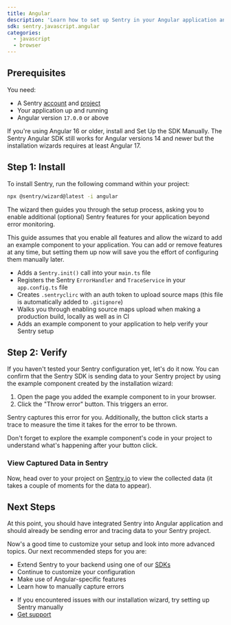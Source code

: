 ```yaml
---
title: Angular
description: 'Learn how to set up Sentry in your Angular application and capture your first errors.'
sdk: sentry.javascript.angular
categories:
  - javascript
  - browser
---
```


## Prerequisites

You need:

- A Sentry [account](https://sentry.io/signup/) and [project](/product/projects/)
- Your application up and running
- Angular version `17.0.0` or above

<Expandable level="warning" title="Are you using Angular 16 or older?">

If you're using Angular 16 or older, install and <PlatformLink to="/manual-setup">Set Up the SDK Manually</PlatformLink>. The Sentry Angular SDK still works for Angular versions 14 and newer but the installation wizards requires
at least Angular 17.

</Expandable>

## Step 1: Install

To install Sentry, run the following command within your project:

```bash
npx @sentry/wizard@latest -i angular
```

The wizard then guides you through the setup process, asking you to enable additional (optional) Sentry features for your application beyond error monitoring.

<PlatformContent includePath="getting-started-features-expandable" />

This guide assumes that you enable all features and allow the wizard to add an example component to your application. You can add or remove features at any time, but setting them up now will save you the effort of configuring them manually later.

<Expandable title="What does the installation wizard change inside your application?">

- Adds a `Sentry.init()` call into your `main.ts` file
- Registers the Sentry `ErrorHandler` and `TraceService` in your `app.config.ts` file
- Creates `.sentryclirc` with an auth token to upload source maps (this file is automatically added to `.gitignore`)
- Walks you through enabling source maps upload when making a production build, locally as well as in CI
- Adds an example component to your application to help verify your Sentry setup

</Expandable>

## Step 2: Verify

If you haven't tested your Sentry configuration yet, let's do it now. You can confirm that the Sentry SDK is sending data to your Sentry project by using the example component created by the installation wizard:

1. Open the page you added the example component to in your browser.
2. Click the "Throw error" button. This triggers an error.

Sentry captures this error for you. Additionally, the button click starts a trace to measure the time it takes for the error to be thrown.

<Alert level="success" title="Tip">

Don't forget to explore the example component's code in your project to understand what's happening after your button click.

</Alert>

### View Captured Data in Sentry

Now, head over to your project on [Sentry.io](https://sentry.io) to view the collected data (it takes a couple of moments for the data to appear).

<PlatformContent includePath="getting-started-browser-sandbox-warning" />

<PlatformContent includePath="getting-started-verify-locate-data" />

## Next Steps

At this point, you should have integrated Sentry into Angular application and should already be sending error and tracing data to your Sentry project.

Now's a good time to customize your setup and look into more advanced topics.
Our next recommended steps for you are:

- Extend Sentry to your backend using one of our [SDKs](/)
- Continue to <PlatformLink to="/configuration">customize your configuration</PlatformLink>
- Make use of <PlatformLink to="/features">Angular-specific features</PlatformLink>
- Learn how to <PlatformLink to="/usage">manually capture errors</PlatformLink>

<Expandable permalink={false} title="Are you having problems setting up the SDK?">

- If you encountered issues with our installation wizard, try <PlatformLink to="/manual-setup">setting up Sentry manually</PlatformLink>
- [Get support](https://sentry.zendesk.com/hc/en-us/)

</Expandable>
